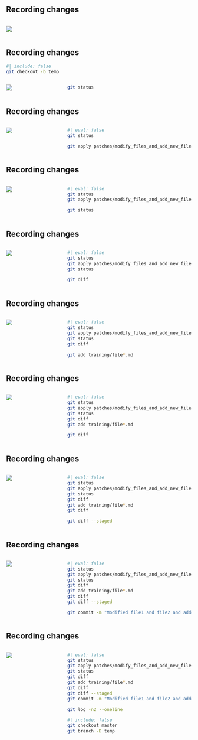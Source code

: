 
## Recording changes {auto-animate="true"}

::::: columns

:::: {.column width="100%"}
![](figures/git_workflow1.svg){fig-align="center"}
::::

:::: {.column width="0%"}

::::
:::::


## Recording changes {auto-animate="true"}

```bash
#| include: false
git checkout -b temp
```

::::: columns
:::: {.column width="30%"}
![](figures/git_workflow1.svg){fig-align="center"}
::::

:::: {.column width="70%"}
::: {layout-ncol="1"}
```bash
git status
```

:::
::::
:::::


## Recording changes {auto-animate="true"}

::::: columns
:::: {.column width="30%"}
![](figures/git_workflow1.svg){fig-align="center"}
::::

:::: {.column width="70%"}
::: {layout-ncol="1"}
```bash
#| eval: false
git status
```

```bash
git apply patches/modify_files_and_add_new_file.md

```

:::
::::
:::::

## Recording changes {auto-animate="true"}

::::: columns
:::: {.column width="30%"}
![](figures/git_workflow1.svg){fig-align="center"}
::::

:::: {.column width="70%"}
::: {layout-ncol="1"}
```bash
#| eval: false
git status
git apply patches/modify_files_and_add_new_file.md
```

```bash
git status
```

:::
::::
:::::

## Recording changes {auto-animate="true"}

::::: columns
:::: {.column width="30%"}
![](figures/git_workflow1.svg){fig-align="center"}
::::

:::: {.column width="70%"}
::: {layout-ncol="1"}
```bash
#| eval: false
git status
git apply patches/modify_files_and_add_new_file.md
git status
```

```bash
git diff
```

:::
::::
:::::

## Recording changes {auto-animate="true"}

::::: columns
:::: {.column width="30%"}
![](figures/git_workflow1.svg){fig-align="center"}
::::

:::: {.column width="70%"}
::: {layout-ncol="1"}
```bash
#| eval: false
git status
git apply patches/modify_files_and_add_new_file.md
git status
git diff
```

```bash
git add training/file*.md
```

:::
::::
:::::

## Recording changes {auto-animate="true"}

::::: columns
:::: {.column width="30%"}
![](figures/git_workflow1.svg){fig-align="center"}
::::

:::: {.column width="70%"}
::: {layout-ncol="1"}
```bash
#| eval: false
git status
git apply patches/modify_files_and_add_new_file.md
git status
git diff
git add training/file*.md
```

```bash
git diff
```

:::
::::
:::::

## Recording changes {auto-animate="true"}

::::: columns
:::: {.column width="30%"}
![](figures/git_workflow1.svg){fig-align="center"}
::::

:::: {.column width="70%"}
::: {layout-ncol="1"}
```bash
#| eval: false
git status
git apply patches/modify_files_and_add_new_file.md
git status
git diff
git add training/file*.md
git diff
```

```bash
git diff --staged
```

:::
::::
:::::

## Recording changes {auto-animate="true"}

::::: columns
:::: {.column width="30%"}
![](figures/git_workflow1.svg){fig-align="center"}
::::

:::: {.column width="70%"}
::: {layout-ncol="1"}
```bash
#| eval: false
git status
git apply patches/modify_files_and_add_new_file.md
git status
git diff
git add training/file*.md
git diff
git diff --staged
```

```bash
git commit -m "Modified file1 and file2 and added file3.md"
```

:::
::::
:::::

## Recording changes {auto-animate="true"}

::::: columns
:::: {.column width="30%"}
![](figures/git_workflow1.svg){fig-align="center"}
::::

:::: {.column width="70%"}
::: {layout-ncol="1"}
```bash
#| eval: false
git status
git apply patches/modify_files_and_add_new_file.md
git status
git diff
git add training/file*.md
git diff
git diff --staged
git commit -m "Modified file1 and file2 and added file3.md"
```

```bash
git log -n2 --oneline
```

```bash
#| include: false
git checkout master
git branch -D temp
```

:::
::::
:::::
